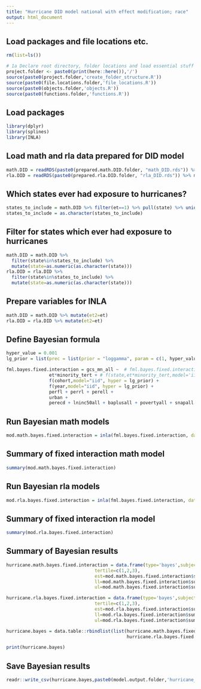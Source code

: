 ```yaml
---
title: "Hurricane DID model national with effect modification; race"
output: html_document
---
```


## Load packages and file locations etc.
```r
rm(list=ls())

# 1a Declare root directory, folder locations and load essential stuff
project.folder <- paste0(print(here::here()),'/')
source(paste0(project.folder,'create_folder_structure.R'))
source(paste0(file.locations.folder,'file_locations.R'))
source(paste0(objects.folder,'objects.R'))
source(paste0(functions.folder,'functions.R'))
```

## Load packages
```r
library(dplyr)
library(splines)
library(INLA)
```

## Load math and rla data prepared for DID model
```r
math.DID = readRDS(paste0(prepared.math.DID.folder, "math_DID.rds")) %>% mutate(year=as.factor(year), state=as.factor(state))
rla.DID = readRDS(paste0(prepared.rla.DID.folder, "rla_DID.rds")) %>% mutate(year=as.factor(year), state=as.factor(state))
```

## Which states ever had exposure to hurricanes?
```r
states_to_include = math.DID %>% filter(et==1) %>% pull(state) %>% unique()
states_to_include = as.character(states_to_include)
```

## Filter for states which ever had exposure to hurricanes
```r
math.DID = math.DID %>% 
  filter(state%in%states_to_include) %>% 
  mutate(state=as.numeric(as.character(state)))
rla.DID = rla.DID %>% 
  filter(state%in%states_to_include) %>% 
  mutate(state=as.numeric(as.character(state)))
```

## Prepare variables for INLA
```r
math.DID = math.DID %>% mutate(et2=et)
rla.DID = rla.DID %>% mutate(et2=et)
```

## Define Bayesian formula
```r
hyper_value = 0.001
lg_prior = list(prec = list(prior = "loggamma", param = c(1, hyper_value)))

fml.bayes.fixed.interaction = gcs_mn_all ~  # fml.bayes.fixed.interaction.state
                et*minority_tert + # f(state,et*minority_tert,model='iid', hyper=lg_prior) +
                f(cohort,model="iid", hyper = lg_prior) +
                f(year,model="iid", hyper = lg_prior) +
                perfl + perrl + perell + 
                urban + 
                perecd + lninc50all + baplusall + povertyall + snapall + single_momall
```

## Run Bayesian math models
```r
mod.math.bayes.fixed.interaction = inla(fml.bayes.fixed.interaction, data = math.DID)
```

## Summary of fixed interaction math model
```r
summary(mod.math.bayes.fixed.interaction)
```

## Run Bayesian rla models
```r
mod.rla.bayes.fixed.interaction = inla(fml.bayes.fixed.interaction, data = rla.DID)
```

## Summary of fixed interaction rla model
```r
summary(mod.rla.bayes.fixed.interaction)
```

## Summary of Bayesian results
```r
hurricane.math.bayes.fixed.interaction = data.frame(type='bayes',subject='math',
                                 tertile=c(1,2,3),
                                 est=mod.math.bayes.fixed.interaction$summary.fixed[c(2:4),]$mean,
                                 ll=mod.math.bayes.fixed.interaction$summary.fixed[c(2:4),]$`0.025quant`,
                                 ul=mod.math.bayes.fixed.interaction$summary.fixed[c(2:4),]$`0.975quant`)

hurricane.rla.bayes.fixed.interaction = data.frame(type='bayes',subject='rla',
                                 tertile=c(1,2,3),
                                 est=mod.rla.bayes.fixed.interaction$summary.fixed[c(2:4),]$mean,
                                 ll=mod.rla.bayes.fixed.interaction$summary.fixed[c(2:4),]$`0.025quant`,
                                 ul=mod.rla.bayes.fixed.interaction$summary.fixed[c(2:4),]$`0.975quant`)

hurricane.bayes = data.table::rbindlist(list(hurricane.math.bayes.fixed.interaction,
                                             hurricane.rla.bayes.fixed.interaction))

print(hurricane.bayes)
```

## Save Bayesian results
```r
readr::write_csv(hurricane.bayes,paste0(model.output.folder,'hurricane_did_national_race_tertile_interaction.csv'))
```